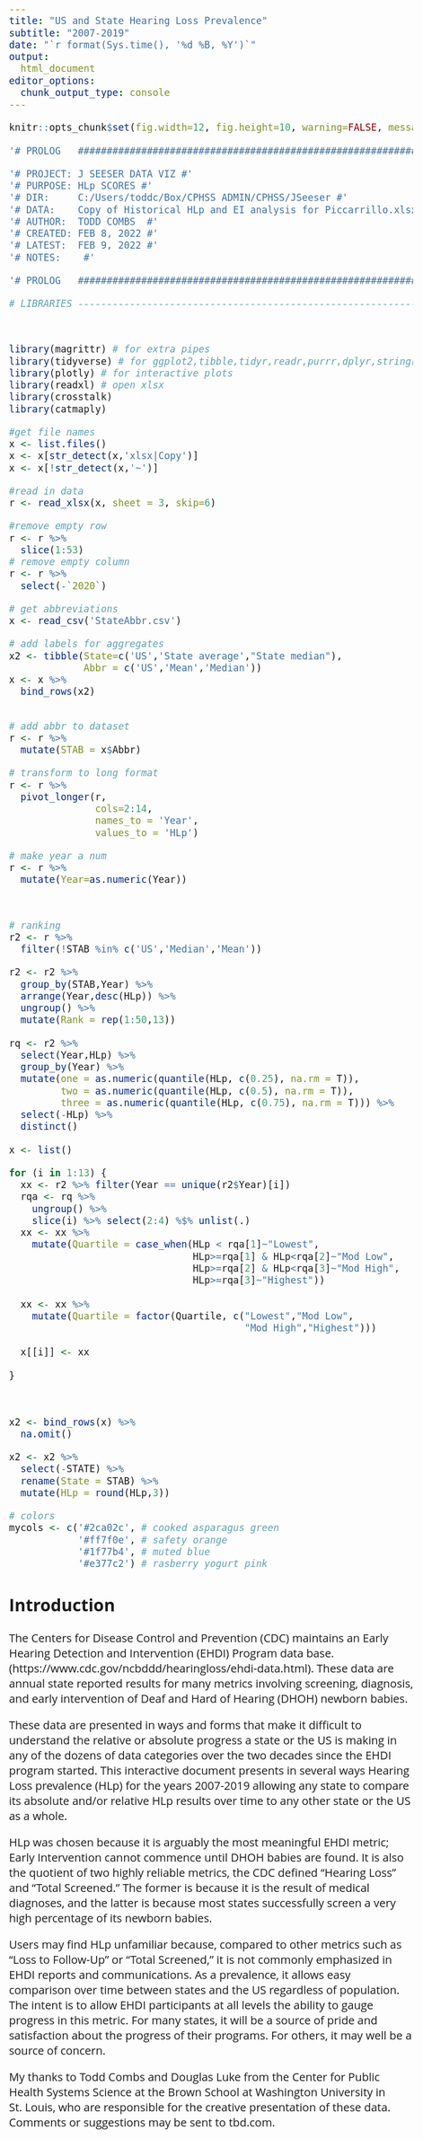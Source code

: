 ```yaml
---
title: "US and State Hearing Loss Prevalence"
subtitle: "2007-2019"
date: "`r format(Sys.time(), '%d %B, %Y')`"
output: 
  html_document
editor_options: 
  chunk_output_type: console
---
```

[//]: # CSS style arguments

<style type="text/css">

@import url("https://fonts.googleapis.com/css?family=Open+Sans:400,400i,700,700i&display=swap");

h1, h2, h3, h4, h5, body, ul, ol, p {
font-family: 'Open Sans', sans-serif;

}

body{ /* Normal  */
      font-size: 20px;
      counter-reset:table figure;
  }

.table{
  width:auto;
  font-size:12px;
}

td, th{
  padding-left:10px;
  text-align: right;
}

caption::before{
  counter-increment: table;
  content: "Table " counter(table) ": ";
}

.caption::before{
  counter-increment: figure;
  content: "Figure " counter(figure) ": ";
}

caption, .caption{
  font-style:italic;
  font-size: 16px;
  margin-top:0.5em;
  margin-bottom:0.5em;
  width:80%;
  text-align: left;
}

#TOC {
  font-size: 17px;
  width: 100%;
}

</style>

```r
knitr::opts_chunk$set(fig.width=12, fig.height=10, warning=FALSE, message=FALSE, cache=F, results = 'show', echo=F)

```

```r


'# PROLOG   ################################################################'

'# PROJECT: J SEESER DATA VIZ #'
'# PURPOSE: HLp SCORES #'
'# DIR:     C:/Users/toddc/Box/CPHSS ADMIN/CPHSS/JSeeser #'
'# DATA:    Copy of Historical HLp and EI analysis for Piccarrillo.xlsx #'
'# AUTHOR:  TODD COMBS  #'
'# CREATED: FEB 8, 2022 #'
'# LATEST:  FEB 9, 2022 #'
'# NOTES:    #'

'# PROLOG   ###############################################################'


```


```r

# LIBRARIES ---------------------------------------------------------------



library(magrittr) # for extra pipes
library(tidyverse) # for ggplot2,tibble,tidyr,readr,purrr,dplyr,stringr,forcats
library(plotly) # for interactive plots
library(readxl) # open xlsx
library(crosstalk)
library(catmaply)

#get file names
x <- list.files()
x <- x[str_detect(x,'xlsx|Copy')]
x <- x[!str_detect(x,'~')]

#read in data
r <- read_xlsx(x, sheet = 3, skip=6)

#remove empty row
r <- r %>% 
  slice(1:53)
# remove empty column
r <- r %>% 
  select(-`2020`)

# get abbreviations
x <- read_csv('StateAbbr.csv')

# add labels for aggregates
x2 <- tibble(State=c('US','State average',"State median"),
             Abbr = c('US','Mean','Median'))
x <- x %>% 
  bind_rows(x2)


# add abbr to dataset
r <- r %>% 
  mutate(STAB = x$Abbr)

# transform to long format
r <- r %>% 
  pivot_longer(r,
               cols=2:14,
               names_to = 'Year',
               values_to = 'HLp')

# make year a num
r <- r %>% 
  mutate(Year=as.numeric(Year))



# ranking
r2 <- r %>% 
  filter(!STAB %in% c('US','Median','Mean'))

r2 <- r2 %>% 
  group_by(STAB,Year) %>% 
  arrange(Year,desc(HLp)) %>% 
  ungroup() %>% 
  mutate(Rank = rep(1:50,13))

rq <- r2 %>% 
  select(Year,HLp) %>% 
  group_by(Year) %>%
  mutate(one = as.numeric(quantile(HLp, c(0.25), na.rm = T)),
         two = as.numeric(quantile(HLp, c(0.5), na.rm = T)),
         three = as.numeric(quantile(HLp, c(0.75), na.rm = T))) %>% 
  select(-HLp) %>% 
  distinct()

x <- list()

for (i in 1:13) {
  xx <- r2 %>% filter(Year == unique(r2$Year)[i])
  rqa <- rq %>% 
    ungroup() %>% 
    slice(i) %>% select(2:4) %$% unlist(.)
  xx <- xx %>% 
    mutate(Quartile = case_when(HLp < rqa[1]~"Lowest",
                                HLp>=rqa[1] & HLp<rqa[2]~"Mod Low",
                                HLp>=rqa[2] & HLp<rqa[3]~"Mod High",
                                HLp>=rqa[3]~"Highest"))
  
  xx <- xx %>% 
    mutate(Quartile = factor(Quartile, c("Lowest","Mod Low",
                                         "Mod High","Highest")))
  
  x[[i]] <- xx
    
}


  
x2 <- bind_rows(x) %>% 
  na.omit()

x2 <- x2 %>% 
  select(-STATE) %>% 
  rename(State = STAB) %>% 
  mutate(HLp = round(HLp,3))

# colors
mycols <- c('#2ca02c', # cooked asparagus green
            '#ff7f0e', # safety orange
            '#1f77b4', # muted blue
            '#e377c2') # rasberry yogurt pink

```

## Introduction

The Centers for Disease Control and Prevention (CDC) maintains an Early Hearing Detection and Intervention (EHDI) Program data base.  (https://www.cdc.gov/ncbddd/hearingloss/ehdi-data.html).  These data are annual state reported results for many metrics involving screening, diagnosis, and early intervention of Deaf and Hard of Hearing (DHOH) newborn babies.  

These data are presented in ways and forms that make it difficult to understand the relative or absolute progress a state or the US is making in any of the dozens of data categories over the two decades since the EHDI program started.  This interactive document presents in several ways Hearing Loss prevalence (HLp)  for the years 2007-2019 allowing any state to compare its absolute and/or relative HLp results over time to any other state or the US as a whole.

HLp was chosen because it is arguably the most meaningful EHDI metric; Early Intervention cannot commence until DHOH babies are found.  It is also the quotient of two highly reliable metrics, the CDC defined “Hearing Loss” and “Total Screened.”  The former is because it is the result of medical diagnoses, and the latter is because most states successfully screen a very high percentage of its newborn babies.  

Users may find HLp unfamiliar because, compared to other metrics such as “Loss to Follow-Up” or “Total Screened,” it is not commonly emphasized in EHDI reports and communications.  As a prevalence, it allows easy comparison over time between states and the US regardless of population. The intent is to allow EHDI participants at all levels the ability to gauge progress in this metric.  For many states, it will be a source of pride and satisfaction about the progress of their programs.  For others, it may well be a source of concern.  

My thanks to Todd Combs and Douglas Luke from the Center for Public Health Systems Science at the Brown School at Washington University in St. Louis, who are responsible for the creative presentation of these data.  Comments or suggestions may be sent to tbd.com.

<br>

<br>

## State trends over time

Figure 1 displays the numbers of states above and below the 2019 median HLp value of 1.8. Over time, more states identified more infants with hearing loss. Mouse over the bars to see the percentage of states reporting above or below the 2019 median each year.




```r

x2 <- x2 %>% 
  mutate(Year = factor(Year, 2019:2007))


 
 xg <- x2 %>% 
   mutate(cat = factor(ifelse(HLp<1.79,"Below 2019 median HLp (1.8)","Above 2019 median HLp (1.8)"),
                       c("Above 2019 median HLp (1.8)","Below 2019 median HLp (1.8)"))) %>% 
   mutate(Year = factor(Year,rev(levels(Year))))
 
 xg <- xg %>% 
   group_by(Year,cat) %>% 
   summarise(tot = n()) %>% 
   ungroup() %>% 
   group_by(Year) %>% 
   mutate(pc = round(tot/sum(tot)*100,1))
 
 xg <- xg %>% 
   ungroup() %>% 
   mutate(tot = ifelse(cat=="Below 2019 median HLp (1.8)",tot*-1,tot)) 
 
xg <- xg %>% 
  mutate(`States:` = abs(tot))

gb <- xg %>% 
  ggplot(aes(x=Year,y=tot,fill=cat,text = paste0(Year,"\nStates: ",`States:`,
                                                 " (",pc,"%)"))) +
  geom_col() + 
  geom_hline(yintercept=0,  color = 'white') +
  theme_minimal() + theme(panel.grid.major.x  = element_blank()) +
  scale_y_continuous(limits=c(-40,30),breaks = seq(-35,30,5),
                     labels = c(seq(35,0,-5),seq(5,30,5))) + 
  labs(fill="",x="", y="States reporting HLp")



ggplotly(gb, tooltip = 'text')
 
```

<br>

<br>

## Smoothed line plots

Figure 2 shows the actual reported prevalence by state (pink lines) and smoothed trend lines (green) to discard small year-to-year variations. States are ordered from top to bottom by their latest HLp values. Remove either type of line from all states in the figure by clicking on the legend (bottom right). 


```r
# smoothed plots

xus <- r %>% mutate(Year = factor(Year,2019:2007)) %>% 
  filter(STAB=='US') %>% 
  select(-STATE) %>% 
  rename(State=STAB)

x3 <- x2 %>% 
  bind_rows(xus)

x3 %<>% mutate(HLp = round(HLp,3))

x <- list()


for (i in 1:50) {
  xtemp <- x3 %>% filter(State==unique(State)[i])
  
  x[[i]] <-lm(HLp~Year, data=xtemp)
}


xsort <- tibble(State = unique(x3$State),
             Slope = NA)

for (i in 1:50) {
  
  xsort$Slope[i] <- x[[i]]$coefficients[2]
}

x19 <- x3 %>% 
  filter(Year==2019) %>% 
  filter(State != 'US') %>% 
  arrange(desc(HLp))

#setdiff(unique(r2$STAB),(x19$State))
# "MS" 18 "CO" 14 "RI" 18 "AL" 18

xmiss <- x2 %>% 
  filter(State %in% c("MS", "CO", "RI", "AL"))

xmiss <- x2 %>% 
  filter(State %in% c('MS','RI','AL') & Year==2018 |
           State== 'CO' & Year==2014)

x19 <- x19 %>% 
  bind_rows(xmiss) 

x19 %<>% arrange(desc(HLp)) 
  
  
  
x3 <- x3 %>% 
  mutate(State  = factor(State, c(unique(x19$State),'US'))) %>% 
  mutate(Year= as.numeric(as.character(Year)))



g <- x3 %>% 
  ggplot(aes(Year,HLp)) + 
  geom_smooth(aes(color = "Smoothed"),method=lm, se=F) + 
  geom_line(aes(color = "Actual")) +
  geom_text(aes(x = 2013, y = 4,label=State), inherit.aes = F) +
  facet_wrap(~State, ncol=9) + 
  theme_minimal() + labs(color="")+
  theme(panel.grid.major.x = element_blank(),
        legend.position = c(0.9,0.05),
        panel.spacing.y = unit(2,'lines'),
        panel.spacing.x = unit(1,'lines'),
        strip.text.x = element_blank(),
        axis.title.x = element_blank(),
        strip.text.y = element_text(face='regular'))
 # +
 #  scale_color_manual(values = c('#e377c2','#2ca02c'))



ggplotly(g, tooltip = c('Year','HLp'),
          ) %>% 
  layout(legend = list(x = 0.75, y = 0.05,
                       orientation = "h"))

```

<br>
<br>

## Comparison line plots

Figure 2 shows the reported prevalences by state and for the US overall along with annual mean and median. Click on a line or point to isolate it, or choose one or more lines to compare from the dropdown menu. Double-click in the whitespace to bring all the lines back. To zoom in after selecting states for comparison, drag and drop the mouse from left to right over the plot area. If applicable, the range of the axes will change to fit the selection.


```r


xtemp <- r %>% 
  filter(STAB %in% c('US','Median','Mean')) %>% 
  dplyr::select(-STATE) %>% 
  rename(State = STAB) %>% 
  mutate(Quartile = '--') %>% 
  mutate(Year= factor(Year,2019:2007))


# https://rstudio-pubs-static.s3.amazonaws.com/352801_12ebacbc1acb46ff89dd0a08cc1301f3.html

x2 <- x2 %>% 
  mutate(Quartile = factor(as.character(Quartile),c(levels(Quartile),"--"))) %>% 
  arrange(State) 

x4 <- x2 %>%  bind_rows(xtemp) %>% 
  mutate(HLp = round(HLp,3))

xx <- SharedData$new(x4, ~State, group = "Choose state(s)")
p <- plot_ly(xx, x = ~Year, y = ~HLp, color= ~State,
             height = 750) %>%
  group_by(State) %>%
  add_trace(text = ~State, hoverinfo = 'text', type = 'scatter',
            mode = 'lines+markers', 
            opacity = 1, marker = list(size = 15, opacity = 1),
            line = list(opacity = 1,width = 3.5),
              hovertext =
              paste(x4$State,x4$Year,"<br>HLp:",x4$HLp,"<br>Q:",x4$Quartile)) %>% 
  layout(showlegend = F,
         xaxis =list(title="")) %>% 
  plotly::highlight(on = "plotly_click", off = 'plotly_doubleclick',
  persistent =T, selectize = T,
  opacityDim = getOption("opacityDim", 0.1)) %>% 
  layout(xaxis = list(showgrid = FALSE),
          yaxis = list(showgrid = TRUE))
p

# bscols(widths = c(3, NA), 
#        filter_checkbox(id = "id-selector", 
#                      label = "Choose state", 
#                      sharedData = xx, 
#                      group = ~State,
#                      columns = 4), 
#        p)


```


<br>
<br>

## Heatmap

Figure 3 shows a heatmap of state HLp in the quartiles from 2019. States are ordered from highest (top) to lowest (bottom) average HLp (top to bottom). Mouse over any box for more information. 


```r
# heatmap

# reverse_legend_labels <- function(plotly_plot) {
#   n_labels <- length(plotly_plot$x$data)
#   plotly_plot$x$data[1:n_labels] <- plotly_plot$x$data[n_labels:1]
#   plotly_plot
# }
# 
# 
# 
# x3 <- x2 
# 
# x4 <- x3 %>% 
#   dplyr::group_by(State) %>% 
#   dplyr::summarise(avg = mean(HLp, na.rm=T)) %>% 
#   dplyr::arrange(desc(avg))
# 
# x3 <- x3 %>% 
#   mutate(State = factor(State, rev(unique(x4$State))))
# 
# #hk <- highlight_key(x2, ~Year)
# 
# g <- ggplot(x3, aes(Year,State,fill=Quartile, group=HLp))
# g <- g + geom_tile() + labs(fill="") +
#   theme_minimal() + theme(panel.grid = element_blank()) +
#   scale_x_continuous(breaks=2007:2019,labels=2007:2019) + 
#   scale_fill_manual(values= mycols) + labs(y = "",x = "")
# 
# ggplotly(g, tooltip = c("State",'HLp','Year','Quartile')) %>%
#   reverse_legend_labels() %>% 
#   layout(legend=list(orientation = "h", x =0.3, y=100))


r19 <- r2 %>% 
  filter(Year==2019) %$%
  quantile(HLp,c(0.25,0.5,0.75), na.rm=T)

r2 <- r2 %>% 
  mutate(cat = case_when(HLp<r19[1]~"1st",
                         HLp>=r19[1] & HLp < r19[2]~"2nd",
                         HLp>=r19[2] & HLp < r19[3]~"3rd",
                         HLp>=r19[3]~"4th"))


r2 <- r2 %>% 
  mutate(cat = factor(cat)) %>% 
  na.omit()
# xx <- SharedData$new(r2, ~State, group = "Choose state(s)")
# 
# g <- r2 %>% 
#   ggplot(aes(x=Year,y=Rank,label=STAB,group=STAB,fill=cat)) + 
#   geom_tile() +
#   geom_text(size=4, fontface='bold') +
#   theme_minimal() + theme(panel.grid = element_blank(),
#                           axis.text.y = element_blank()) +
#   scale_y_reverse()
# 
# g
# 
# ggplotly(g,source = 'xx')

r3 <- r2 %>% 
  bind_rows(r %>% filter(STATE=='US'))

r3 <- r3 %>% 
  group_by(Year) %>% 
  arrange(HLp, .by_group = T)

r4 <- r3 %>% 
  summarise(tot = n())

x <- list()

for (i in 1:13) {
  x[[i]] <- (52-r4$tot[i]):51
}

r3 <- r3 %>% 
  ungroup() %>% 
  mutate(Rank = unlist(x))

r3 <- r3 %>% 
  mutate(cat2 = case_when(cat=='1st'~"HLp: 0.21 - 1.33",
                          cat=='2nd'~"HLp: 1.33 - 1.79",
                          cat=='3rd'~"HLp: 1.79 - 2.12",
                          cat=='4th'~"HLp: 2.12 - 4.54",
                          is.na(cat)~"US")) 
x <- sort(unique(r3$cat2))

r3 %<>% mutate(cat2 = factor(cat2, rev(x)))



r3%<>% select(-STATE) %>% 
  rename(State = STAB)

g <- r3 %>% 
  ggplot(aes(x=Year,y=Rank,label=State,group=State,fill=cat2,
             color = HLp,)) + 
  geom_tile(color='white') +
  geom_text(size=4, fontface='bold') +
  theme_minimal() + theme(panel.grid = element_blank(),
                          axis.text.y = element_blank()) +
  scale_x_continuous(breaks = 2007:2019) + 
  labs(fill="",x="",y="") +
  guides(color='none',shape='none')



ggplotly(g,tooltip = c("label", "Year","HLp") )

```

<br>
<br>

![](https://github.com/tbcombs/Images/raw/main/CPHSS_left-pos_rgb.png){width=45%} ![](https://github.com/tbcombs/Images/raw/main/Brown_School_2linecnt_pos-color.png){width=45%}
